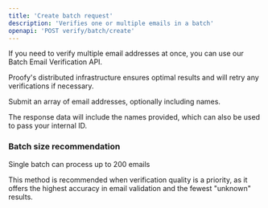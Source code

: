 ```yaml
---
title: 'Create batch request'
description: 'Verifies one or multiple emails in a batch'
openapi: 'POST verify/batch/create'
---
```


If you need to verify multiple email addresses at once, you can use our Batch Email Verification API.

Proofy's distributed infrastructure ensures optimal results and will retry any verifications if necessary.

Submit an array of email addresses, optionally including names.

The response data will include the names provided, which can also be used to pass your internal ID.

### Batch size recommendation

Single batch can process up to 200 emails

This method is recommended when verification quality is a priority, as it offers the highest accuracy in email validation and the fewest "unknown" results.
